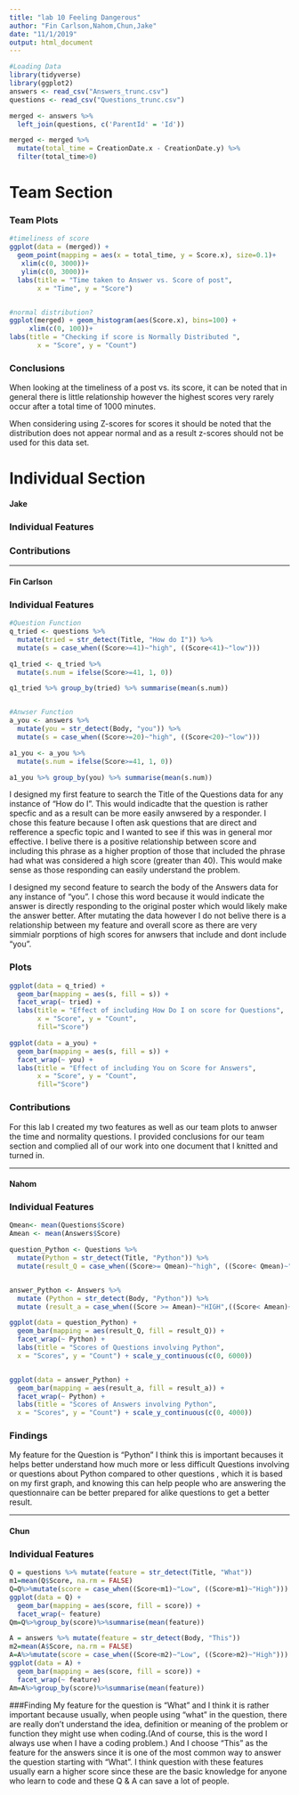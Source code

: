 ```yaml
---
title: "lab 10 Feeling Dangerous"
author: "Fin Carlson,Nahom,Chun,Jake"
date: "11/1/2019"
output: html_document
---
```


```r
#Loading Data
library(tidyverse)
library(ggplot2)
answers <- read_csv("Answers_trunc.csv")
questions <- read_csv("Questions_trunc.csv")

merged <- answers %>%
  left_join(questions, c('ParentId' = 'Id')) 

merged <- merged %>% 
  mutate(total_time = CreationDate.x - CreationDate.y) %>%
  filter(total_time>0)

```
# Team Section

### Team Plots

```r
#timeliness of score
ggplot(data = (merged)) + 
  geom_point(mapping = aes(x = total_time, y = Score.x), size=0.1)+
   xlim(c(0, 3000))+
   ylim(c(0, 3000))+
  labs(title = "Time taken to Answer vs. Score of post", 
       x = "Time", y = "Score")


#normal distribution?
ggplot(merged) + geom_histogram(aes(Score.x), bins=100) +
     xlim(c(0, 100))+
labs(title = "Checking if score is Normally Distributed ", 
       x = "Score", y = "Count")

```

### Conclusions

When looking at the timeliness of a post vs. its score, it can be noted that in general there is little relationship however the highest scores very rarely occur after a total time of 1000 minutes.

When considering using Z-scores for scores it should be noted that the distribution does not appear normal and as a result z-scores should not be used for this data set.



 
# Individual Section 

#### Jake

### Individual Features

### Contributions

----------------------------------

#### Fin Carlson

### Individual Features

```r
#Question Function
q_tried <- questions %>%
  mutate(tried = str_detect(Title, "How do I")) %>%
  mutate(s = case_when((Score>=41)~"high", ((Score<41)~"low")))

q1_tried <- q_tried %>% 
  mutate(s.num = ifelse(Score>=41, 1, 0))

q1_tried %>% group_by(tried) %>% summarise(mean(s.num))


#Anwser Function
a_you <- answers %>%
  mutate(you = str_detect(Body, "you")) %>%
  mutate(s = case_when((Score>=20)~"high", ((Score<20)~"low")))

a1_you <- a_you %>% 
  mutate(s.num = ifelse(Score>=41, 1, 0))

a1_you %>% group_by(you) %>% summarise(mean(s.num))
```

I designed my first feature to search the Title of the Questions data for any instance of "How do I". This would indicadte that the question is rather specfic and as a result can be more easily anwsered by a responder. I chose this feature because I often ask questions that are direct and refference a specfic topic and I wanted to see if this was in general mor effective. I belive there is a positive relationship between score and including this phrase as a higher proption of those that included the phrase had what was considered a high score (greater than 40). This would make sense as those responding can easily understand the problem.

I designed my second feature to search the body of the Answers data for any instance of "you". I chose this word because it would indicate the answer is directly responding to the original poster which would likely make the answer better. After mutating the data however I do not belive there is a relationship between my feature and overall score as there are very simmialr porptions of high scores for anwsers that include and dont include "you". 

### Plots

```r
ggplot(data = q_tried) +
  geom_bar(mapping = aes(s, fill = s)) +
  facet_wrap(~ tried) +
  labs(title = "Effect of including How Do I on score for Questions", 
       x = "Score", y = "Count",
       fill="Score")

ggplot(data = a_you) +
  geom_bar(mapping = aes(s, fill = s)) +
  facet_wrap(~ you) +
  labs(title = "Effect of including You on Score for Answers", 
       x = "Score", y = "Count",
       fill="Score")
```


### Contributions 

For this lab I created my two features as well as our team plots to anwser the time and normality questions. I provided conclusions for our team section and complied all of our work into one document that I knitted and turned in.

----------------------------------------------------------------

#### Nahom

### Individual Features

```r
Qmean<- mean(Questions$Score)
Amean <- mean(Answers$Score)

question_Python <- Questions %>%
  mutate(Python = str_detect(Title, "Python")) %>%
  mutate(result_Q = case_when((Score>= Qmean)~"high", ((Score< Qmean)~"low")))


answer_Python <- Answers %>% 
  mutate (Python = str_detect(Body, "Python")) %>%
  mutate (result_a = case_when((Score >= Amean)~"HIGH",((Score< Amean)~"low")))

```
```r
ggplot(data = question_Python) +
  geom_bar(mapping = aes(result_Q, fill = result_Q)) +
  facet_wrap(~ Python) +
  labs(title = "Scores of Questions involving Python", 
  x = "Scores", y = "Count") + scale_y_continuous(c(0, 6000))


ggplot(data = answer_Python) +
  geom_bar(mapping = aes(result_a, fill = result_a)) +
  facet_wrap(~ Python) +
  labs(title = "Scores of Answers involving Python", 
  x = "Scores", y = "Count") + scale_y_continuous(c(0, 4000))
```

### Findings

My feature for the Question is "Python" I think this is important becauses it helps better understand how much more or less difficult Questions involving or questions about Python compared to other questions , which it is based on my first graph, and knowing this can help people who are answering the questionnaire can be better prepared for alike questions to get a better result.

-----------------------------------

#### Chun

### Individual Features
```r

Q = questions %>% mutate(feature = str_detect(Title, "What"))
m1=mean(Q$Score, na.rm = FALSE)
Q=Q%>%mutate(score = case_when((Score<m1)~"Low", ((Score>m1)~"High")))
ggplot(data = Q) +
  geom_bar(mapping = aes(score, fill = score)) +
  facet_wrap(~ feature)
Qm=Q%>%group_by(score)%>%summarise(mean(feature))
```

```r
A = answers %>% mutate(feature = str_detect(Body, "This"))
m2=mean(A$Score, na.rm = FALSE)
A=A%>%mutate(score = case_when((Score<m2)~"Low", ((Score>m2)~"High")))
ggplot(data = A) +
  geom_bar(mapping = aes(score, fill = score)) +
  facet_wrap(~ feature)
Am=A%>%group_by(score)%>%summarise(mean(feature))
```
###Finding
My feature for the question is "What" and I think it is rather important because usually, when people using "what" in the question, there are really don't understand the idea, definition or meaning of the problem or function they might use when coding.(And of course, this is the word I always use when I have a coding problem.) And I choose "This" as the feature for the answers since it is one of the most common way to answer the question starting with "What". I think question with these features usually earn a higher score since these are the basic knowledge for anyone who learn to code and these Q & A can save a lot of people.

 
 
